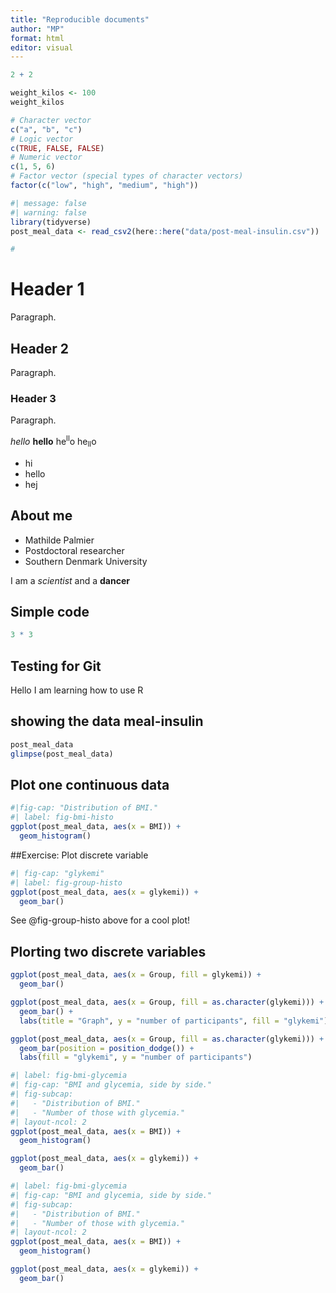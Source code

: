 ```yaml
---
title: "Reproducible documents"
author: "MP"
format: html
editor: visual
---
```


```r
2 + 2
```

```r
weight_kilos <- 100
weight_kilos
```

```r
# Character vector
c("a", "b", "c")
# Logic vector
c(TRUE, FALSE, FALSE)
# Numeric vector
c(1, 5, 6)
# Factor vector (special types of character vectors)
factor(c("low", "high", "medium", "high"))
```

```r
#| message: false
#| warning: false
library(tidyverse)
post_meal_data <- read_csv2(here::here("data/post-meal-insulin.csv"))
```

```r
#
```

# Header 1

Paragraph.

## Header 2

Paragraph.

### Header 3

Paragraph.

*hello* **hello** he^ll^o he~ll~o

-   hi
-   hello
-   hej

## About me

-   Mathilde Palmier
-   Postdoctoral researcher
-   Southern Denmark University

I am a *scientist* and a **dancer**

## Simple code

```r
3 * 3
```

## Testing for Git

Hello I am learning how to use R

## showing the data meal-insulin

```r
post_meal_data
glimpse(post_meal_data)
```

## Plot one continuous data

```r
#|fig-cap: "Distribution of BMI."
#| label: fig-bmi-histo
ggplot(post_meal_data, aes(x = BMI)) +
  geom_histogram()
```

##Exercise: Plot discrete variable

```r
#| fig-cap: "glykemi"
#| label: fig-group-histo
ggplot(post_meal_data, aes(x = glykemi)) +
  geom_bar()
```

See @fig-group-histo above for a cool plot!

## Plorting two discrete variables

```r
ggplot(post_meal_data, aes(x = Group, fill = glykemi)) +
  geom_bar()
```

```r
ggplot(post_meal_data, aes(x = Group, fill = as.character(glykemi))) +
  geom_bar() +
  labs(title = "Graph", y = "number of participants", fill = "glykemi")
```

```r
ggplot(post_meal_data, aes(x = Group, fill = as.character(glykemi))) +
  geom_bar(position = position_dodge()) +
  labs(fill = "glykemi", y = "number of participants")
```

```r
#| label: fig-bmi-glycemia
#| fig-cap: "BMI and glycemia, side by side."
#| fig-subcap:
#|   - "Distribution of BMI."
#|   - "Number of those with glycemia."
#| layout-ncol: 2
ggplot(post_meal_data, aes(x = BMI)) +
  geom_histogram()

ggplot(post_meal_data, aes(x = glykemi)) +
  geom_bar()
```

```r
#| label: fig-bmi-glycemia
#| fig-cap: "BMI and glycemia, side by side."
#| fig-subcap:
#|   - "Distribution of BMI."
#|   - "Number of those with glycemia."
#| layout-ncol: 2
ggplot(post_meal_data, aes(x = BMI)) +
  geom_histogram()

ggplot(post_meal_data, aes(x = glykemi)) +
  geom_bar()
```
